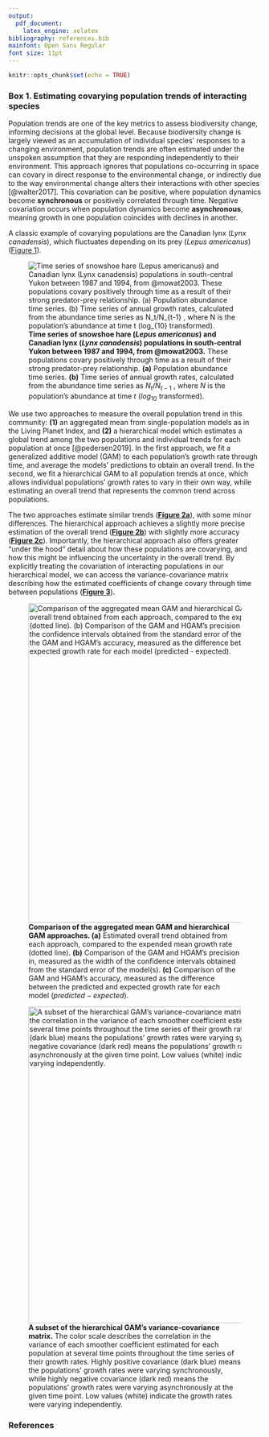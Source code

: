 ```yaml
---
output: 
  pdf_document:
    latex_engine: xelatex
bibliography: references.bib
mainfont: Open Sans Regular
font size: 11pt
---
```


```r
knitr::opts_chunk$set(echo = TRUE)
```

### Box 1. Estimating covarying population trends of interacting species

Population trends are one of the key metrics to assess biodiversity change, informing decisions at the global level. Because biodiversity change is largely viewed as an accumulation of individual species' responses to a changing environment, population trends are often estimated under the unspoken assumption that they are responding independently to their environment. This approach ignores that populations co-occurring in space can covary in direct response to the environmental change, or indirectly due to the way environmental change alters their interactions with other species [@walter2017]. This covariation can be positive, where population dynamics become **synchronous** or positively correlated through time. Negative covariation occurs when population dynamics become **asynchronous**, meaning growth in one population coincides with declines in another.

A classic example of covarying populations are the Canadian lynx (*Lynx canadensis*), which fluctuates depending on its prey (*Lepus americanus*) ([Figure 1](#timeseries)).

![**Time series of snowshoe hare (*Lepus americanus*) and Canadian lynx (*Lynx canadensis*) populations in south-central Yukon between 1987 and 1994, from @mowat2003.** These populations covary positively through time as a result of their strong predator-prey relationship. **(a)** Population abundance time series. **(b)** Time series of annual growth rates, calculated from the abundance time series as $N_t/N_{t-1}$ , where $N$ is the population's abundance at time $t$ ($log_{10}$ transformed).](images/box1_ts_web-01.png){#timeseries}

We use two approaches to measure the overall population trend in this community: **(1)** an aggregated mean from single-population models as in the Living Planet Index, and **(2)** a hierarchical model which estimates a global trend among the two populations and individual trends for each population at once [@pedersen2019]. In the first approach, we fit a generalized additive model (GAM) to each population's growth rate through time, and average the models' predictions to obtain an overall trend. In the second, we fit a hierarchical GAM to all population trends at once, which allows individual populations' growth rates to vary in their own way, while estimating an overall trend that represents the common trend across populations.

The two approaches estimate similar trends ([**Figure 2a**](#compare)), with some minor differences. The hierarchical approach achieves a slightly more precise estimation of the overall trend ([**Figure 2b**](#compare)) with slightly more accuracy ([**Figure 2c**](#compare)). Importantly, the hierarchical approach also offers greater "under the hood" detail about how these populations are covarying, and how this might be influencing the uncertainty in the overall trend. By explicitly treating the covariation of interacting populations in our hierarchical model, we can access the variance-covariance matrix describing how the estimated coefficients of change covary through time between populations ([**Figure 3**](#vcov)).

![**Comparison of the aggregated mean GAM and hierarchical GAM approaches. (a)** Estimated overall trend obtained from each approach, compared to the expended mean growth rate (dotted line). **(b)** Comparison of the GAM and HGAM's precision in, measured as the width of the confidence intervals obtained from the standard error of the model(s). **(c)** Comparison of the GAM and HGAM's accuracy, measured as the difference between the predicted and expected growth rate for each model $(predicted - expected)$.](images/box1_compare_all_results.png){#compare width="635"}

![**A subset of the hierarchical GAM's variance-covariance matrix.** The color scale describes the correlation in the variance of each smoother coefficient estimated for each population at several time points throughout the time series of their growth rates. Highly positive covariance (dark blue) means the populations' growth rates were varying synchronously, while highly negative covariance (dark red) means the populations' growth rates were varying asynchronously at the given time point. Low values (white) indicate the growth rates were varying independently.](images/box1_covariance_smoothersperpopulation.png){#vcov width="629"}

### References

::: {#refs}
:::
